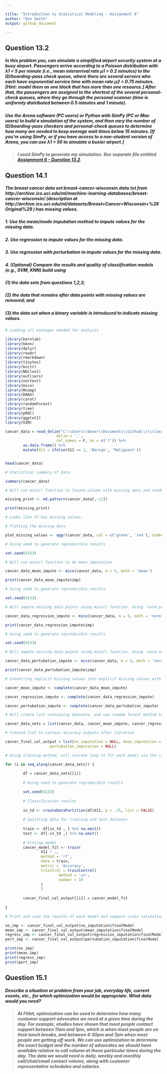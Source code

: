 ```yaml
---

title: "Introduction to Statistical Modeling - Assignment 6"
author: "Don Smith"
output: github_document

---
```


## Question 13.2

##### **In this problem you, can simulate a simplified airport security system at a busy airport. Passengers arrive according to a Poisson distribution with λ1 = 5 per minute (i.e., mean interarrival rate μ1 = 0.2 minutes) to the ID/boarding-pass check queue, where there are several servers who each have exponential service time with mean rate μ2 = 0.75 minutes. [Hint: model them as one block that has more than one resource.] After that, the passengers are assigned to the shortest of the several personal-check queues, where they go through the personal scanner (time is uniformly distributed between 0.5 minutes and 1 minute).** 
##### **Use the Arena software (PC users) or Python with SimPy (PC or Mac users) to build a simulation of the system, and then vary the number of ID/boarding-pass checkers and personal-check queues to determine how many are needed to keep average wait times below 15 minutes. [If you’re using SimPy, or if you have access to a non-student version of Arena, you can use λ1 = 50 to simulate a busier airport.]** 

> ##### I used SimPy to generate my simulation. See separate file entitled [Assignment  6 - Question 13.2](https://link-url-here.org).

## Question 14.1

##### **The breast cancer data set breast-cancer-wisconsin.data.txt from http://archive.ics.uci.edu/ml/machine-learning-databases/breast-cancer-wisconsin/ (description at http://archive.ics.uci.edu/ml/datasets/Breast+Cancer+Wisconsin+%28Original%29 ) has missing values.**
##### **1. Use the mean/mode imputation method to impute values for the missing data.**
##### **2. Use regression to impute values for the missing data.**
##### **3. Use regression with perturbation to impute values for the missing data.**
##### **4. (Optional) Compare the results and quality of classification models (e.g., SVM, KNN) build using**
##### **(1) the data sets from questions 1,2,3;**
##### **(2) the data that remains after data points with missing values are removed; and**
##### **(3) the data set when a binary variable is introduced to indicate missing values.**


```r

# Loading all packages needed for analysis

library(kernlab)
library(kknn)
library(dplyr)
library(readr)
library(rmarkdown)
library(tinytex)
library(knitr)
library(NbClust)
library(outliers)
library(nortest)
library(mice)
library(Mcomp)
library(DAAG)
library(caret)
library(randomForest)
library(tree)
library(pROC)
library(ggplot2)
library(VIM)

cancer_data = read_delim("C:\\Users\\Owner\\Documents\\Github\\r\\class assignments\\Introduction to Statistical Modeling\\Assignment 6\\data\\breast-cancer-wisconsin.data.txt", 
                       delim = ',',
                       col_names = F, na = c('?')) %>% 
        as.data.frame() %>% 
        mutate(X11 = ifelse(X11 == 2, 'Benign', 'Malignant'))


head(cancer_data)

```

```r

# Statistical summary of data

summary(cancer_data)

```


```r

# Will use mice() function to locate column with missing data and render visually 

missing_print <- md.pattern(cancer_data[,-11])

print(missing_print)

# Looks like V7 has missing values.

```

```r

# Plotting the missing data

plot_missing_values <- aggr(cancer_data, col = c('green', 'red'), numbers = TRUE, sortVars = TRUE)

```



```r

# Using seed to generate reproducible results

set.seed(4233)

# Will use mice() function to do mean imputation

cancer_data_mean_impute <- mice(cancer_data, m = 5, meth = 'mean')

print(cancer_data_mean_impute$imp)

```

```r

# Using seed to generate reproducible results

set.seed(4233)

# Will impute missing data points using mice() function. Using 'norm.predict', or the linear regression, predicted values method for this

cancer_data_regression_impute <- mice(cancer_data, m = 5, meth = 'norm.predict')

print(cancer_data_regression_impute$imp)

```

```r

# Using seed to generate reproducible results

set.seed(4233)

# Will impute missing data points using mice() function. Using 'norm.nob', to do perturbation imputation

cancer_data_pertubation_impute <- mice(cancer_data, m = 5, meth = 'norm.nob')

print(cancer_data_pertubation_impute$imp)

```

```r

# Converting implicit missing values into explicit missing values with the complete() function for all three imputations

cancer_mean_impute <- complete(cancer_data_mean_impute)

cancer_regression_impute <- complete(cancer_data_regression_impute)

cancer_pertubation_impute <- complete(cancer_data_pertubation_impute)

```

```r

# Will create list containing datasets, and use random forest method to compare cross validation accuracy of each model

cancer_data_sets = list(cancer_data, cancer_mean_impute, cancer_regression_impute, cancer_pertubation_impute)

# Created list to contain accuracy outputs after iteration

cancer_final_val_output = list(no_imputation = NULL, mean_imputation = NULL, regression_imputation = NULL,
                    pertubation_imputation = NULL)

```

```r

# Using training method, will iterate loop to fit each model via the random forest method, then print accuracy percentages for each and load into "list" cancer_final_val_output" list above

for (i in seq_along(cancer_data_sets)) {
        
        df = cancer_data_sets[[i]]
        
        # Using seed to generate reproducible results

        set.seed(4233)
        
        # Classification results
        
        in_td <- createDataPartition(df$X11, p = .75, list = FALSE)
        
        # Splitting data for training and test datasets
        
        train <- df[in_td , ] %>% na.omit()
        test <- df[-in_td ,] %>% na.omit()
        
        # Fitting model
        cancer_model_fit <- train(
                X11 ~ ., 
                method = 'rf',
                data = train, 
                metric = 'Accuracy',
                trControl = trainControl(
                        method = 'cv', 
                        number = 10
                )
                )
        
        cancer_final_val_output[[i]] = cancer_model_fit
        
}

```

```r

# Print and view the results of each model and compare cross validation accuracy of each output

no_imp <- cancer_final_val_output$no_imputation$finalModel
mean_imp <- cancer_final_val_output$mean_imputation$finalModel
regress_imp <- cancer_final_val_output$regression_imputation$finalModel
pert_imp <- cancer_final_val_output$pertubation_imputation$finalModel

print(no_imp)
print(mean_imp)
print(regress_imp)
print(pert_imp)

```

## Question 15.1

##### **Describe a situation or problem from your job, everyday life, current events, etc., for which optimization would be appropriate. What data would you need?** 

> ##### At Fitbit, optimization can be used to determine how many customer support advocates we need at a given time during the day. For example, studies have shown that most people contact support between 11am and 1pm, which is when most people are on their lunch breaks, and between 4:30pm and 7pm when most people are getting off work. We can use optimization to determine the exact budget and the number of advocates we should have available relative to call volume at those particular times during the day. The data we would need is daily, weekly and monthly call/chat/email contact volume, along with customer representative schedules and salaries.
